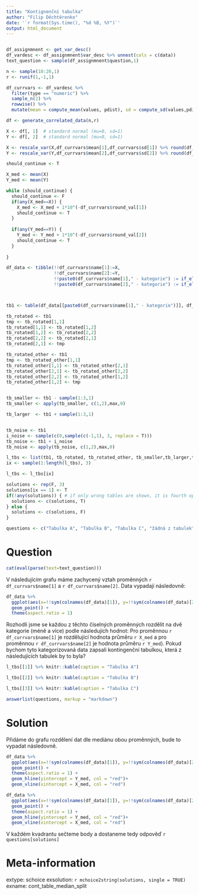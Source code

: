 ```yaml
---
title: "Kontignenční tabulka"
author: "Filip Děchtěrenko"
date: '`r format(Sys.time(), "%d %B, %Y")`'
output: html_document
---
```


```r

```

```r
df_assignmnent <- get_var_desc()
df_vardesc <- df_assignmnent$var_desc %>% unnest(cols = c(data))
text_question <- sample(df_assignmnent$question,1)

n <- sample(10:20,1)
r <- runif(1,-1,1)

df_currvars <- df_vardesc %>% 
  filter(type == "numeric") %>% 
  sample_n(2) %>% 
  rowwise() %>% 
  mutate(mean = compute_mean(values, pdist), sd = compute_sd(values,pdist))

df <- generate_correlated_data(n,r)

X <- df[, 1]  # standard normal (mu=0, sd=1)
Y <- df[, 2]  # standard normal (mu=0, sd=1)

X <- rescale_var(X,df_currvars$mean[1],df_currvars$sd[1]) %>% round(df_currvars$round_val[1])
Y <- rescale_var(Y,df_currvars$mean[2],df_currvars$sd[2]) %>% round(df_currvars$round_val[2])

should_continue <- T

X_med <- mean(X)
Y_med <- mean(Y)

while (should_continue) {
  should_continue <- F
  if(any(X_med==X)) {
    X_med <- X_med + 1*10^(-df_currvars$round_val[1])
    should_continue <- T
  } 
  
  if(any(Y_med==Y)) {
    Y_med <- Y_med + 1*10^(-df_currvars$round_val[2])
    should_continue <- T
  }   
  
}

df_data <- tibble(!!df_currvars$name[1]:=X,
                  !!df_currvars$name[2]:=Y, 
                  !!paste0(df_currvars$name[1]," - kategorie") := if_else(X < X_med, paste0(df_currvars$name[1]," - méně"), paste0(df_currvars$name[1]," - více")), 
                  !!paste0(df_currvars$name[2]," - kategorie") := if_else(Y < Y_med, paste0(df_currvars$name[2]," - méně"), paste0(df_currvars$name[2]," - více")))



tb1 <- table(df_data[[paste0(df_currvars$name[1]," - kategorie")]], df_data[[paste0(df_currvars$name[2]," - kategorie")]])

tb_rotated <- tb1
tmp <- tb_rotated[1,1]
tb_rotated[1,1] <- tb_rotated[1,2]
tb_rotated[1,2] <- tb_rotated[2,2]
tb_rotated[2,2] <- tb_rotated[2,1]
tb_rotated[2,1] <- tmp

tb_rotated_other <- tb1
tmp <- tb_rotated_other[1,1]
tb_rotated_other[1,1] <- tb_rotated_other[2,1]
tb_rotated_other[2,1] <- tb_rotated_other[2,2]
tb_rotated_other[2,2] <- tb_rotated_other[1,2]
tb_rotated_other[1,2] <- tmp


tb_smaller <- tb1 - sample(1:3,1) 
tb_smaller <- apply(tb_smaller, c(1,2),max,0)

tb_larger  <- tb1 + sample(1:3,1) 


tb_noise <- tb1
i_noise <- sample(c(0,sample(c(-1,1), 3, replace = T)))
tb_noise <- tb1 + i_noise
tb_noise <- apply(tb_noise, c(1,2),max,0)

l_tbs <- list(tb1, tb_rotated, tb_rotated_other, tb_smaller,tb_larger,tb_noise)
ix <- sample(1:length(l_tbs), 3)

l_tbs <- l_tbs[ix]

solutions <- rep(F, 3)
solutions[ix == 1] <- T
if(!any(solutions)) { # if only wrong tables are shown, it is fourth option
  solutions <- c(solutions, T)
} else {
  solutions <- c(solutions, F)
}

questions <- c("Tabulka A", "Tabulka B", "Tabulka C", "žádná z tabulek")

```

Question
========

```r
cat(eval(parse(text=text_question)))
```


V následujícím grafu máme zachycený vztah proměnných `r df_currvars$name[1]` a `r df_currvars$name[2]`.
Data vypadají následovně:

```r
df_data %>% 
  ggplot(aes(x=!!sym(colnames(df_data)[1]), y=!!sym(colnames(df_data)[2]))) +
  geom_point() + 
  theme(aspect.ratio = 1)
```

Rozhodli jsme se každou z těchto číselných proměnných rozdělit na dvě kategorie (méně a více) podle následujích hodnot: Pro proměnnou `r df_currvars$name[1]` je rozdělující hodnota průměru `r X_med` a pro proměnnou `r df_currvars$name[2]` je hodnota průměru `r Y_med`). Pokud bychom tyto kategorizovaná data zapsali kontingenční tabulkou, která z následujících tabulek by to byla?

```r
l_tbs[[1]] %>% knitr::kable(caption = "Tabulka A")
```

```r
l_tbs[[2]] %>% knitr::kable(caption = "Tabulka B")
```

```r
l_tbs[[3]] %>% knitr::kable(caption = "Tabulka C")
```

```r
answerlist(questions, markup = "markdown")
```


Solution
========
Přidáme do grafu rozdělení dat dle mediánu obou proměnných, bude to vypadat následovně.

```r
df_data %>% 
  ggplot(aes(x=!!sym(colnames(df_data)[1]), y=!!sym(colnames(df_data)[2]))) +
  geom_point() + 
  theme(aspect.ratio = 1) + 
  geom_hline(yintercept = Y_med, col = "red")+
  geom_vline(xintercept = X_med, col = "red")
```
```r
df_data %>% 
  ggplot(aes(x=!!sym(colnames(df_data)[1]), y=!!sym(colnames(df_data)[2]))) +
  geom_point() + 
  theme(aspect.ratio = 1) + 
  geom_hline(yintercept = Y_med, col = "red")+
  geom_vline(xintercept = X_med, col = "red")
```

V každém kvadrantu sečteme body a dostaneme tedy odpověď `r questions[solutions]`

Meta-information
================
extype: schoice
exsolution: `r mchoice2string(solutions, single = TRUE)`
exname: cont_table_median_split
